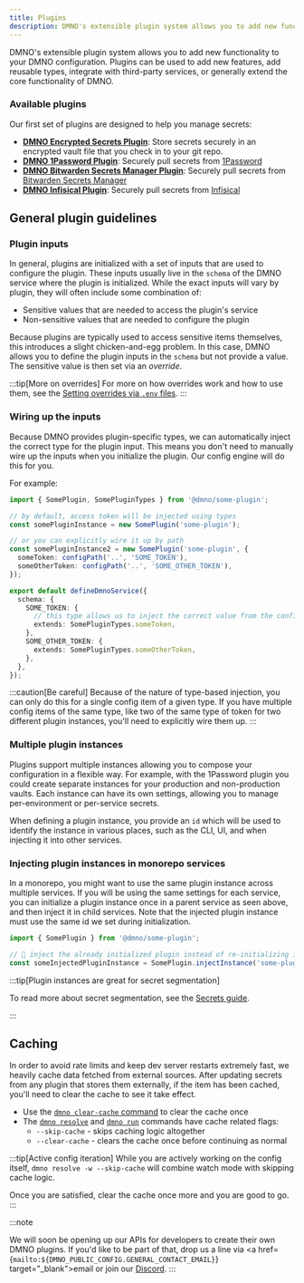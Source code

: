 ```yaml
---
title: Plugins
description: DMNO's extensible plugin system allows you to add new functionality to your DMNO configuration. Plugins can be used to add new features, add reusable types, integrate with third-party services, or generally extend the core functionality of DMNO.
---
```


DMNO's extensible plugin system allows you to add new functionality to your DMNO configuration. Plugins can be used to add new features, add reusable types, integrate with third-party services, or generally extend the core functionality of DMNO.

### Available plugins

Our first set of plugins are designed to help you manage secrets:

- [**DMNO Encrypted Secrets Plugin**](/docs/plugins/encrypted-vault/): Store secrets securely in an encrypted vault file that you check in to your git repo. 
- [**DMNO 1Password Plugin**](/docs/plugins/1password/): Securely pull secrets from [1Password](https://1password.com/)
- [**DMNO Bitwarden Secrets Manager Plugin**](/docs/plugins/bitwarden/): Securely pull secrets from [Bitwarden Secrets Manager](https://bitwarden.com/products/secrets-manager/)
- [**DMNO Infisical Plugin**](/docs/plugins/infisical/): Securely pull secrets from [Infisical](https://infisical.com/)

## General plugin guidelines

### Plugin inputs

In general, plugins are initialized with a set of inputs that are used to configure the plugin. These inputs usually live in the `schema` of the DMNO service where the plugin is initialized. While the exact inputs will vary by plugin, they will often include some combination of:

- Sensitive values that are needed to access the plugin's service
- Non-sensitive values that are needed to configure the plugin

Because plugins are typically used to access sensitive items themselves, this introduces a slight chicken-and-egg problem. In this case, DMNO allows you to define the plugin inputs in the `schema` but not provide a value. The sensitive value is then set via an _override_. 

:::tip[More on overrides]
For more on how overrides work and how to use them, see the [Setting overrides via `.env` files](https://dmno.dev/docs/guides/env-files/#setting-overrides-via-env-files).
:::

### Wiring up the inputs

Because DMNO provides plugin-specific types, we can automatically inject the correct type for the plugin input. This means you don't need to manually wire up the inputs when you initialize the plugin. Our config engine will do this for you. 

For example: 

```ts
import { SomePlugin, SomePluginTypes } from '@dmno/some-plugin';

// by default, access token will be injected using types
const somePluginInstance = new SomePlugin('some-plugin');

// or you can explicitly wire it up by path
const somePluginInstance2 = new SomePlugin('some-plugin', {
  someToken: configPath('..', 'SOME_TOKEN'),
  someOtherToken: configPath('..', 'SOME_OTHER_TOKEN'),
});

export default defineDmnoService({
  schema: {
    SOME_TOKEN: {
      // this type allows us to inject the correct value from the config item
      extends: SomePluginTypes.someToken,
    },
    SOME_OTHER_TOKEN: {
      extends: SomePluginTypes.someOtherToken,
    },
  },
});
```

:::caution[Be careful]
Because of the nature of type-based injection, you can only do this for a single config item of a given type. If you have multiple config items of the same type, like two of the same type of token for two different plugin instances, you'll need to explicitly wire them up.
:::



### Multiple plugin instances

Plugins support multiple instances allowing you to compose your configuration in a flexible way. For example, with the 1Password plugin you could create separate instances for your production and non-production vaults. Each instance can have its own settings, allowing you to manage per-environment or per-service secrets.

When defining a plugin instance, you provide an `id` which will be used to identify the instance in various places, such as the CLI, UI, and when injecting it into other services.

### Injecting plugin instances in monorepo services

In a monorepo, you might want to use the same plugin instance across multiple services. If you will be using the same settings for each service, you can initialize a plugin instance once in a parent service as seen above, and then inject it in child services. Note that the injected plugin instance must use the same id we set during initialization.

```typescript title='apps/some-service/.dmno/config.mts'
import { SomePlugin } from '@dmno/some-plugin';

// 💉 inject the already initialized plugin instead of re-initializing it
const someInjectedPluginInstance = SomePlugin.injectInstance('some-plugin');
```

:::tip[Plugin instances are great for secret segmentation]

To read more about secret segmentation, see the [Secrets guide](/docs/guides/secret-segmentation/).

:::

## Caching
In order to avoid rate limits and keep dev server restarts extremely fast, we heavily cache data fetched from external sources. After updating secrets from any plugin that stores them externally, if the item has been cached, you'll need to clear the cache to see it take effect.

- Use the [`dmno clear-cache` command](/docs/reference/cli/clear-cache/) to clear the cache once
- The [`dmno resolve`](/docs/reference/cli/resolve/) and [`dmno run`](/docs/reference/cli/run/) commands have cache related flags:
  - `--skip-cache` - skips caching logic altogether
  - `--clear-cache` - clears the cache once before continuing as normal

:::tip[Active config iteration]
While you are actively working on the config itself, `dmno resolve -w --skip-cache` will combine watch mode with skipping cache logic.

Once you are satisfied, clear the cache once more and you are good to go.
:::


:::note

We will soon be opening up our APIs for developers to create their own DMNO plugins. If you'd like to be part of that, drop us a line via <a href={`mailto:${DMNO_PUBLIC_CONFIG.GENERAL_CONTACT_EMAIL}`} target="_blank">email</a> or join our <a href={DMNO_PUBLIC_CONFIG.DISCORD_JOIN_URL} target="_blank">Discord</a>.
:::
